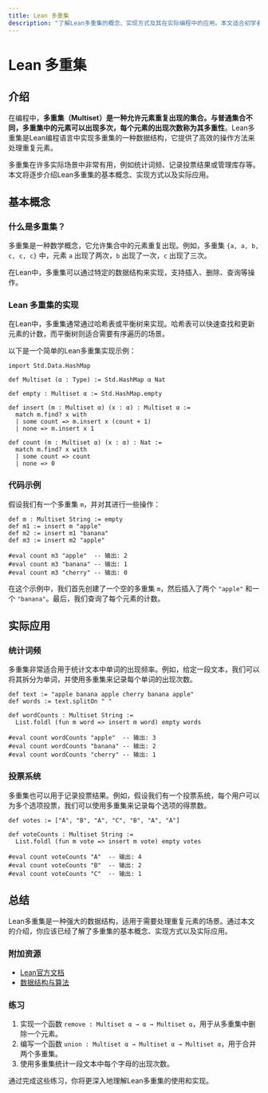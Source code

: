 ```yaml
---
title: Lean 多重集
description: "了解Lean多重集的概念、实现方式及其在实际编程中的应用。本文适合初学者，包含代码示例和实际案例。"
---
```


# Lean 多重集

## 介绍

在编程中，**多重集（Multiset）**是一种允许元素重复出现的集合。与普通集合不同，多重集中的元素可以出现多次，每个元素的出现次数称为其**多重性**。Lean多重集是Lean编程语言中实现多重集的一种数据结构，它提供了高效的操作方法来处理重复元素。

多重集在许多实际场景中非常有用，例如统计词频、记录投票结果或管理库存等。本文将逐步介绍Lean多重集的基本概念、实现方式以及实际应用。

## 基本概念

### 什么是多重集？

多重集是一种数学概念，它允许集合中的元素重复出现。例如，多重集 `{a, a, b, c, c, c}` 中，元素 `a` 出现了两次，`b` 出现了一次，`c` 出现了三次。

在Lean中，多重集可以通过特定的数据结构来实现，支持插入、删除、查询等操作。

### Lean 多重集的实现

在Lean中，多重集通常通过哈希表或平衡树来实现。哈希表可以快速查找和更新元素的计数，而平衡树则适合需要有序遍历的场景。

以下是一个简单的Lean多重集实现示例：

```lean
import Std.Data.HashMap

def Multiset (α : Type) := Std.HashMap α Nat

def empty : Multiset α := Std.HashMap.empty

def insert (m : Multiset α) (x : α) : Multiset α :=
  match m.find? x with
  | some count => m.insert x (count + 1)
  | none => m.insert x 1

def count (m : Multiset α) (x : α) : Nat :=
  match m.find? x with
  | some count => count
  | none => 0
```

### 代码示例

假设我们有一个多重集 `m`，并对其进行一些操作：

```lean
def m : Multiset String := empty
def m1 := insert m "apple"
def m2 := insert m1 "banana"
def m3 := insert m2 "apple"

#eval count m3 "apple"  -- 输出: 2
#eval count m3 "banana" -- 输出: 1
#eval count m3 "cherry" -- 输出: 0
```

在这个示例中，我们首先创建了一个空的多重集 `m`，然后插入了两个 `"apple"` 和一个 `"banana"`。最后，我们查询了每个元素的计数。

## 实际应用

### 统计词频

多重集非常适合用于统计文本中单词的出现频率。例如，给定一段文本，我们可以将其拆分为单词，并使用多重集来记录每个单词的出现次数。

```lean
def text := "apple banana apple cherry banana apple"
def words := text.splitOn " "

def wordCounts : Multiset String :=
  List.foldl (fun m word => insert m word) empty words

#eval count wordCounts "apple"  -- 输出: 3
#eval count wordCounts "banana" -- 输出: 2
#eval count wordCounts "cherry" -- 输出: 1
```

### 投票系统

多重集也可以用于记录投票结果。例如，假设我们有一个投票系统，每个用户可以为多个选项投票，我们可以使用多重集来记录每个选项的得票数。

```lean
def votes := ["A", "B", "A", "C", "B", "A", "A"]

def voteCounts : Multiset String :=
  List.foldl (fun m vote => insert m vote) empty votes

#eval count voteCounts "A"  -- 输出: 4
#eval count voteCounts "B"  -- 输出: 2
#eval count voteCounts "C"  -- 输出: 1
```

## 总结

Lean多重集是一种强大的数据结构，适用于需要处理重复元素的场景。通过本文的介绍，你应该已经了解了多重集的基本概念、实现方式以及实际应用。

### 附加资源

- [Lean官方文档](https://leanprover.github.io/)
- [数据结构与算法](https://en.wikipedia.org/wiki/Data_structure)

### 练习

1. 实现一个函数 `remove : Multiset α → α → Multiset α`，用于从多重集中删除一个元素。
2. 编写一个函数 `union : Multiset α → Multiset α → Multiset α`，用于合并两个多重集。
3. 使用多重集统计一段文本中每个字母的出现次数。

通过完成这些练习，你将更深入地理解Lean多重集的使用和实现。